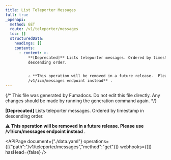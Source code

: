 ```yaml
---
title: List Teleporter Messages
full: true
_openapi:
  method: GET
  route: /v1/teleporter/messages
  toc: []
  structuredData:
    headings: []
    contents:
      - content: >-
          **[Deprecated]** Lists teleporter messages. Ordered by timestamp in 
          descending order.


          ⚠️ **This operation will be removed in a future release.  Please use
          /v1/icm/messages endpoint instead** .
---
```


{/* This file was generated by Fumadocs. Do not edit this file directly. Any changes should be made by running the generation command again. */}

**[Deprecated]** Lists teleporter messages. Ordered by timestamp in  descending order.

⚠️ **This operation will be removed in a future release.  Please use /v1/icm/messages endpoint instead** .

<APIPage document={"./data.yaml"} operations={[{"path":"/v1/teleporter/messages","method":"get"}]} webhooks={[]} hasHead={false} />